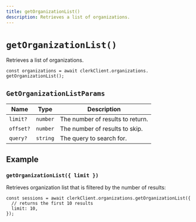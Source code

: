 ```yaml
---
title: getOrganizationList()
description: Retrieves a list of organizations.
---
```


# `getOrganizationList()`

Retrieves a list of organizations.

```tsx
const organizations = await clerkClient.organizations.
getOrganizationList();
```

## `GetOrganizationListParams`

| Name | Type | Description |
| --- | --- | --- |
| `limit?` | `number` | The number of results to return. |
| `offset?` | `number` | The number of results to skip. |
| `query?` | `string` | The query to search for. |

## Example 

### `getOrganizationList({ limit })`

Retrieves organization list that is filtered by the number of results:

```tsx
const sessions = await clerkClient.organizations.getOrganizationList({
  // returns the first 10 results
  limit: 10,
});
```